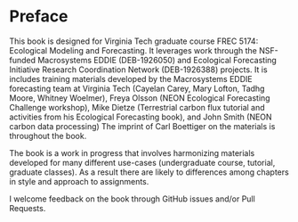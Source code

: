# Preface {.unnumbered}

This book is designed for Virginia Tech graduate course FREC 5174: Ecological Modeling and Forecasting. It leverages work through the NSF-funded Macrosystems EDDIE (DEB-1926050) and Ecological Forecasting Initiative Research Coordination Network (DEB-1926388) projects. It is includes training materials developed by the Macrosystems EDDIE forecasting team at Virginia Tech (Cayelan Carey, Mary Lofton, Tadhg Moore, Whitney Woelmer), Freya Olsson (NEON Ecological Forecasting Challenge workshop), Mike Dietze (Terrestrial carbon flux tutorial and activities from his Ecological Forecasting book), and John Smith (NEON carbon data processing) The imprint of Carl Boettiger on the materials is throughout the book.  

The book is a work in progress that involves harmonizing materials developed for many different use-cases (undergraduate course, tutorial, graduate classes).  As a result there are likely to differences among chapters in style and approach to assignments.

I welcome feedback on the book through GitHub issues and/or Pull Requests.
